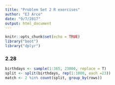 ```yaml
---
title: "Problem Set 2 R exercises"
author: "EJ Arce"
date: "9/7/2017"
output: html_document
---
```


```r
knitr::opts_chunk$set(echo = TRUE)
library("boot")
library("dplyr")
```

### 2.28

```r
birthdays <- sample(1:365, 23000, replace = T)
split <- split(birthdays, rep(1:1000, each =23))
match <- 2 %in% count(split, group_by(rows))
```

